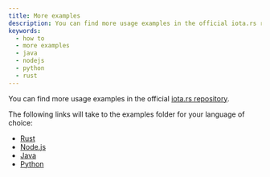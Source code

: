 ```yaml
---
title: More examples
description: You can find more usage examples in the official iota.rs repository.
keywords:
  - how to
  - more examples
  - java
  - nodejs
  - python
  - rust
---
```


You can find more usage examples in the official [iota.rs repository](https://github.com/iotaledger/iota.rs/tree/develop/).

The following links will take to the examples folder for your language of choice:

- [Rust](https://github.com/iotaledger/iota.rs/tree/develop/examples)
- [Node.js](https://github.com/iotaledger/iota.rs/tree/develop/bindings/nodejs/examples)
- [Java](https://github.com/iotaledger/iota.rs/tree/develop/bindings/java/iota-client-java/examples)
- [Python](https://github.com/iotaledger/iota.rs/tree/develop/bindings/python/examples)
